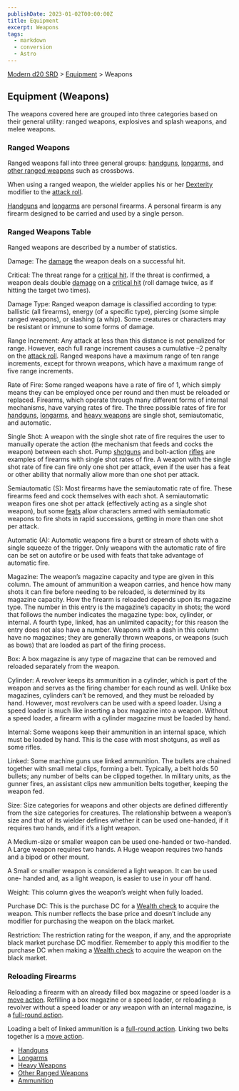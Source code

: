 ```yaml
---
publishDate: 2023-01-02T00:00:00Z
title: Equipment
excerpt: Weapons
tags:
  - markdown
  - conversion
  - Astro
---
```


[Modern d20 SRD](/#modernD20) > [Equipment](modern-d20-srd-equipment-index) > Weapons

## Equipment (Weapons)

The weapons covered here are grouped into three categories based on their
general utility: ranged weapons, explosives and splash weapons, and melee
weapons.

### Ranged Weapons

Ranged weapons fall into three general groups: [handguns](modern-d20-srd-equipment-weapons-handguns), [longarms](modern-d20-srd-equipment-weapons-longarms), and [other ranged weapons](modern-d20-srd-equipment-weapons-other-ranged) such as crossbows.

When using a ranged weapon, the wielder applies his or her
[Dexterity](modern-d20-srd-basics-ability-scores) modifier to the [attack roll](modern-d20-srd-combat-attack-roll).

[Handguns](modern-d20-srd-equipment-weapons-handguns) and
[longarms](modern-d20-srd-equipment-weapons-longarms) are personal firearms. A
personal firearm is any firearm designed to be carried and used by a single
person.

### Ranged Weapons Table

Ranged weapons are described by a number of statistics.

Damage: The [damage](modern-d20-srd-combat-damage) the weapon deals on a
successful hit.

Critical: The threat range for a [critical hit](modern-d20-srd-combat-critical-hits). If the threat is confirmed, a weapon deals double
[damage](modern-d20-srd-combat-damage) on a [critical hit](modern-d20-srd-combat-critical-hits) (roll damage twice, as if hitting the target two times).

Damage Type: Ranged weapon damage is classified according to type: ballistic
(all firearms), energy (of a specific type), piercing (some simple ranged
weapons), or slashing (a whip). Some creatures or characters may be resistant
or immune to some forms of damage.

Range Increment: Any attack at less than this distance is not penalized for
range. However, each full range increment causes a cumulative –2 penalty on
the [attack roll](modern-d20-srd-combat-attack-roll). Ranged weapons have a
maximum range of ten range increments, except for thrown weapons, which have a
maximum range of five range increments.

Rate of Fire: Some ranged weapons have a rate of fire of 1, which simply means
they can be employed once per round and then must be reloaded or replaced.
Firearms, which operate through many different forms of internal mechanisms,
have varying rates of fire. The three possible rates of fire for
[handguns](modern-d20-srd-equipment-weapons-handguns),
[longarms](modern-d20-srd-equipment-weapons-longarms), and [heavy weapons](modern-d20-srd-equipment-weapons-heavy) are single shot,
semiautomatic, and automatic.

Single Shot: A weapon with the single shot rate of fire requires the user to
manually operate the action (the mechanism that feeds and cocks the weapon)
between each shot. Pump [shotguns](modern-d20-srd-equipment-weapons-longarms)
and bolt-action [rifles](modern-d20-srd-equipment-weapons-longarms) are
examples of firearms with single shot rates of fire. A weapon with the single
shot rate of fire can fire only one shot per attack, even if the user has a
feat or other ability that normally allow more than one shot per attack.

Semiautomatic (S): Most firearms have the semiautomatic rate of fire. These
firearms feed and cock themselves with each shot. A semiautomatic weapon fires
one shot per attack (effectively acting as a single shot weapon), but some
[feats](modern-d20-srd-feats-index) allow characters armed with semiautomatic
weapons to fire shots in rapid successions, getting in more than one shot per
attack.

Automatic (A): Automatic weapons fire a burst or stream of shots with a single
squeeze of the trigger. Only weapons with the automatic rate of fire can be
set on autofire or be used with feats that take advantage of automatic fire.

Magazine: The weapon’s magazine capacity and type are given in this column.
The amount of ammunition a weap­on carries, and hence how many shots it can
fire before needing to be reloaded, is determined by its magazine capacity.
How the firearm is reloaded depends upon its magazine type. The number in this
entry is the magazine’s capacity in shots; the word that follows the number
indicates the magazine type: box, cylinder, or internal. A fourth type,
linked, has an unlimited capacity; for this reason the entry does not also
have a number. Weapons with a dash in this column have no magazines; they are
generally thrown weapons, or weapons (such as bows) that are loaded as part of
the firing process.

Box: A box magazine is any type of magazine that can be removed and reloaded
separately from the weapon.

Cylinder: A revolver keeps its ammunition in a cylinder, which is part of the
weapon and serves as the firing chamber for each round as well. Unlike box
magazines, cylinders can’t be removed, and they must be reloaded by hand.
However, most revolvers can be used with a speed loader. Using a speed loader
is much like inserting a box magazine into a weapon. Without a speed loader, a
firearm with a cylinder magazine must be loaded by hand.

Internal: Some weapons keep their ammunition in an internal space, which must
be loaded by hand. This is the case with most shotguns, as well as some
rifles.

Linked: Some machine guns use linked ammunition. The bullets are chained
together with small metal clips, forming a belt. Typically, a belt holds 50
bullets; any number of belts can be clipped together. In military units, as
the gunner fires, an assistant clips new ammunition belts together, keeping
the weapon fed.

Size: Size categories for weapons and other objects are defined differently
from the size categories for creatures. The relationship between a weapon’s
size and that of its wielder defines whether it can be used one-handed, if it
requires two hands, and if it’s a light weapon.

A Medium-size or smaller weapon can be used one-handed or two-handed. A Large
weapon requires two hands. A Huge weapon requires two hands and a bipod or
other mount.

A Small or smaller weapon is considered a light weapon. It can be used one-
handed and, as a light weapon, is easier to use in your off hand.

Weight: This column gives the weapon’s weight when fully loaded.

Purchase DC: This is the purchase DC for a [Wealth check](modern-d20-srd-wealth-wealth-check) to acquire the weapon. This number reflects the base
price and doesn’t include any modifier for purchasing the weapon on the black
market.

Restriction: The restriction rating for the weapon, if any, and the
appropriate black market purchase DC modifier. Remember to apply this modifier
to the purchase DC when making a [Wealth check](modern-d20-srd-wealth-wealth-check) to acquire the weapon on the black market.

### Reloading Firearms

Reloading a firearm with an already filled box magazine or speed loader is a
[move action](modern-d20-srd-combat-move-actions). Refilling a box magazine or
a speed loader, or reloading a revolver without a speed loader or any weapon
with an internal magazine, is a [full-round action](modern-d20-srd-combat-full-round-actions).

Loading a belt of linked ammunition is a [full-round action](modern-d20-srd-combat-full-round-actions). Linking two belts together is a [move action](modern-d20-srd-combat-move-actions).

  * [Handguns](modern-d20-srd-equipment-weapons-handguns)
  * [Longarms](modern-d20-srd-equipment-weapons-longarms)
  * [Heavy Weapons](modern-d20-srd-equipment-weapons-heavy)
  * [Other Ranged Weapons](modern-d20-srd-equipment-weapons-other-ranged)
  * [Ammunition](modern-d20-srd-equipment-ammunitions)

